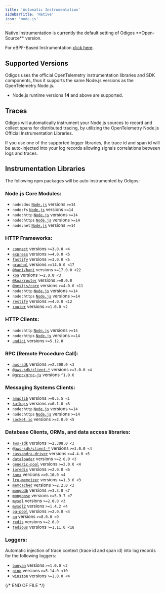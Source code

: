 ```yaml
---
title: 'Automatic Instrumentation'
sidebarTitle: 'Native'
icon: 'node-js'
---
```


<Info>
  Native Instrumentation is currently the default setting of Odigos **Open-Source** version.

  For eBPF-Based Instrumentation [click here](/instrumentations/nodejs/ebpf).
</Info>

## Supported Versions

Odigos uses the official OpenTelemetry instrumentation libraries and SDK components, thus it supports the same Node.js versions as the OpenTelemetry Node.js.

- Node.js runtime versions **14** and above are supported.

## Traces

Odigos will automatically instrument your Node.js sources to record and collect spans for distributed tracing, by utilizing the OpenTelemetry Node.js Official Instrumentation Libraries.

If you use one of the supported logger libraries, the trace id and span id will be auto-injected into your log records allowing signals correlations between logs and traces.

## Instrumentation Libraries

The following npm packages will be auto instrumented by Odigos:

### Node.js Core Modules:

- `node:dns` [`Node.js`](https://nodejs.org/) versions `>=14` 
- `node:fs` [`Node.js`](https://nodejs.org/) versions `>=14` 
- `node:http` [`Node.js`](https://nodejs.org/) versions `>=14` 
- `node:https` [`Node.js`](https://nodejs.org/) versions `>=14` 
- `node:net` [`Node.js`](https://nodejs.org/) versions `>=14` 


### HTTP Frameworks:

- [`connect`](https://www.npmjs.com/package/connect) versions `>=3.0.0 <4` 
- [`express`](https://www.npmjs.com/package/express) versions `>=4.0.0 <5` 
- [`fastify`](https://www.npmjs.com/package/fastify) versions `>=3.0.0 <5` 
- [`graphql`](https://www.npmjs.com/package/graphql) versions `>=14.0.0 <17` 
- [`@hapi/hapi`](https://www.npmjs.com/package/@hapi/hapi) versions `>=17.0.0 <22` 
- [`koa`](https://www.npmjs.com/package/koa) versions `>=2.0.0 <3` 
- [`@koa/router`](https://www.npmjs.com/package/@koa/router) versions `>=8.0.0` 
- [`@nestjs/core`](https://www.npmjs.com/package/@nestjs/core) versions `>=4.0.0 <11` 
- `node:http` [`Node.js`](https://nodejs.org/) versions `>=14` 
- `node:https` [`Node.js`](https://nodejs.org/) versions `>=14` 
- [`restify`](https://www.npmjs.com/package/restify) versions `>=4.0.0 <12` 
- [`router`](https://www.npmjs.com/package/router) versions `>=1.0.0 <2` 


### HTTP Clients:

- `node:http` [`Node.js`](https://nodejs.org/) versions `>=14` 
- `node:https` [`Node.js`](https://nodejs.org/) versions `>=14` 
- [`undici`](https://www.npmjs.com/package/undici) versions `>=5.12.0` 


### RPC (Remote Procedure Call):

- [`aws-sdk`](https://www.npmjs.com/package/aws-sdk) versions `>=2.308.0 <3` 
- [`@aws-sdk/client-*`](https://www.npmjs.com/package/@aws-sdk/client-*) versions `>=3.0.0 <4` 
- [`@grpc/grpc-js`](https://www.npmjs.com/package/@grpc/grpc-js) versions `^1.0.0` 


### Messaging Systems Clients:

- [`amqplib`](https://www.npmjs.com/package/amqplib) versions `>=0.5.5 <1` 
- [`kafkajs`](https://www.npmjs.com/package/kafkajs) versions `>=0.1.0 <3` 
- `node:http` [`Node.js`](https://nodejs.org/) versions `>=14` 
- `node:https` [`Node.js`](https://nodejs.org/) versions `>=14` 
- [`socket.io`](https://www.npmjs.com/package/socket.io) versions `>=2.0.0 <5` 


### Database Clients, ORMs, and data access libraries:

- [`aws-sdk`](https://www.npmjs.com/package/aws-sdk) versions `>=2.308.0 <3` 
- [`@aws-sdk/client-*`](https://www.npmjs.com/package/@aws-sdk/client-*) versions `>=3.0.0 <4` 
- [`cassandra-driver`](https://www.npmjs.com/package/cassandra-driver) versions `>=4.4.0 <5` 
- [`dataloader`](https://www.npmjs.com/package/dataloader) versions `>=2.0.0 <3` 
- [`generic-pool`](https://www.npmjs.com/package/generic-pool) versions `>=2.0.0 <4` 
- [`ioredis`](https://www.npmjs.com/package/ioredis) versions `>=2.0.0 <6` 
- [`knex`](https://www.npmjs.com/package/knex) versions `>=0.10.0 <4` 
- [`lru-memoizer`](https://www.npmjs.com/package/lru-memoizer) versions `>=1.3.0 <3` 
- [`memcached`](https://www.npmjs.com/package/memcached) versions `>=2.2.0 <3` 
- [`mongodb`](https://www.npmjs.com/package/mongodb) versions `>=3.3.0 <7` 
- [`mongoose`](https://www.npmjs.com/package/mongoose) versions `>=5.9.7 <7` 
- [`mysql`](https://www.npmjs.com/package/mysql) versions `>=2.0.0 <3` 
- [`mysql2`](https://www.npmjs.com/package/mysql2) versions `>=1.4.2 <4` 
- [`pg-pool`](https://www.npmjs.com/package/pg-pool) versions `>=2.0.0 <4` 
- [`pg`](https://www.npmjs.com/package/pg) versions `>=8.0.0 <9` 
- [`redis`](https://www.npmjs.com/package/redis) versions `>=2.6.0` 
- [`tedious`](https://www.npmjs.com/package/tedious) versions `>=1.11.0 <18` 


### Loggers:

Automatic injection of trace context (trace id and span id) into log records for the following loggers:

- [`bunyan`](https://www.npmjs.com/package/bunyan) versions `>=1.0.0 <2` 
- [`pino`](https://www.npmjs.com/package/pino) versions `>=5.14.0 <10` 
- [`winston`](https://www.npmjs.com/package/winston) versions `>=1.0.0 <4` 

{/* END OF FILE */}